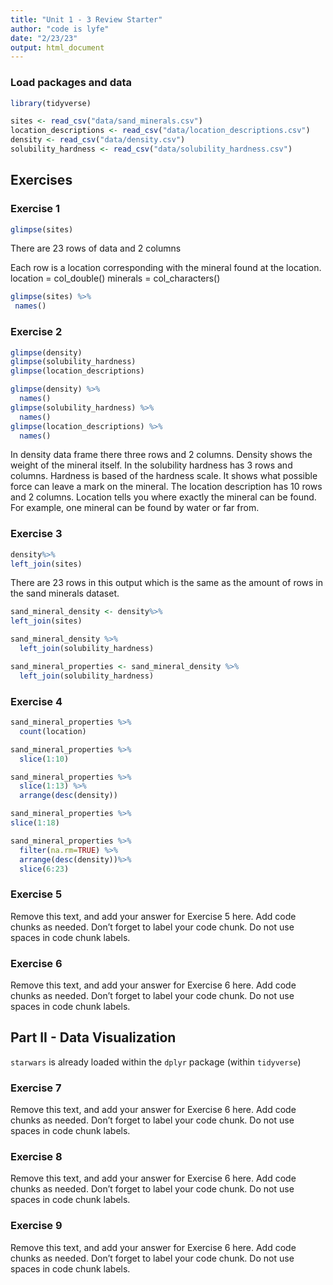 ```yaml
---
title: "Unit 1 - 3 Review Starter"
author: "code is lyfe"
date: "2/23/23"
output: html_document
---
```


### Load packages and data

```r
library(tidyverse) 
```

```r
sites <- read_csv("data/sand_minerals.csv")
location_descriptions <- read_csv("data/location_descriptions.csv")
density <- read_csv("data/density.csv")
solubility_hardness <- read_csv("data/solubility_hardness.csv")
```

## Exercises

### Exercise 1

```r
glimpse(sites)

```
There are 23 rows of data and 2 columns 

Each row is a location corresponding with the mineral found at the location. location = col_double()
minerals = col_characters()

```r
glimpse(sites) %>%
 names()
```


### Exercise 2

```r
glimpse(density)
glimpse(solubility_hardness)
glimpse(location_descriptions)

```
```r
glimpse(density) %>% 
  names()
glimpse(solubility_hardness) %>% 
  names()
glimpse(location_descriptions) %>%
  names()

```

In density data frame there three rows and 2 columns. Density shows the weight of the mineral itself. In the solubility hardness has 3 rows and columns. Hardness is based of the hardness scale. It shows what possible force can leave a mark on the mineral. The location description has 10 rows and 2 columns. Location tells you where exactly the mineral can be found. For example, one mineral can be found by water or far from.


### Exercise 3

```r

density%>%
left_join(sites)

```

There are 23 rows in this output which is the same as the amount of rows in the sand minerals dataset. 

```r
sand_mineral_density <- density%>%
left_join(sites)
```

```r
sand_mineral_density %>%
  left_join(solubility_hardness)

```

```r
sand_mineral_properties <- sand_mineral_density %>%
  left_join(solubility_hardness)
```

### Exercise 4
```r
sand_mineral_properties %>% 
  count(location)
```
```r
sand_mineral_properties %>% 
  slice(1:10)
```
```r
sand_mineral_properties %>% 
  slice(1:13) %>% 
  arrange(desc(density))

```
```r
sand_mineral_properties %>% 
slice(1:18)

```
```r
sand_mineral_properties %>% 
  filter(na.rm=TRUE) %>% 
  arrange(desc(density))%>%
  slice(6:23)

```


### Exercise 5

Remove this text, and add your answer for Exercise 5 here.
Add code chunks as needed.
Don't forget to label your code chunk.
Do not use spaces in code chunk labels.

### Exercise 6

Remove this text, and add your answer for Exercise 6 here.
Add code chunks as needed.
Don't forget to label your code chunk.
Do not use spaces in code chunk labels.

## Part II - Data Visualization

`starwars` is already loaded within the `dplyr` package (within `tidyverse`)

### Exercise 7

Remove this text, and add your answer for Exercise 6 here.
Add code chunks as needed.
Don't forget to label your code chunk.
Do not use spaces in code chunk labels.

### Exercise 8

Remove this text, and add your answer for Exercise 6 here.
Add code chunks as needed.
Don't forget to label your code chunk.
Do not use spaces in code chunk labels.

### Exercise 9

Remove this text, and add your answer for Exercise 6 here.
Add code chunks as needed.
Don't forget to label your code chunk.
Do not use spaces in code chunk labels.
